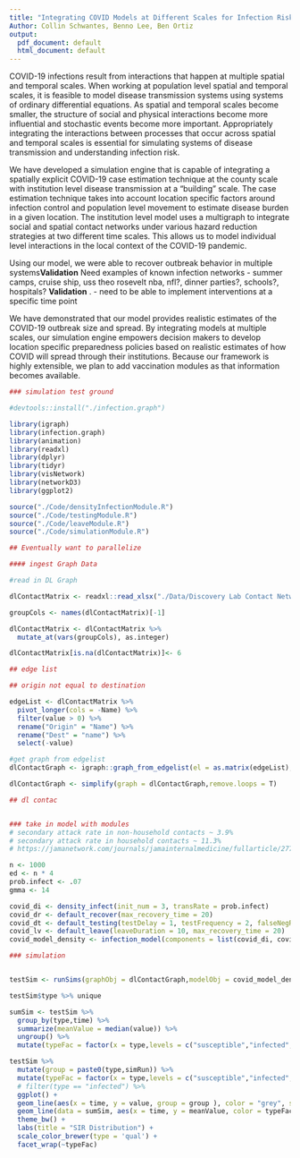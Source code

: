 ```yaml
---
title: "Integrating COVID Models at Different Scales for Infection Risk Estimation"
Author: Collin Schwantes, Benno Lee, Ben Ortiz
output:
  pdf_document: default
  html_document: default
---
```


COVID-19 infections result from interactions that happen at multiple spatial and temporal scales. When working at population level spatial and temporal scales, it is feasible to model disease transmission systems using systems of ordinary differential equations. As spatial and temporal scales become smaller, the structure of social and physical interactions become more influential and stochastic events become more important. Appropriately integrating the interactions between processes that occur across spatial and temporal scales is essential for simulating systems of disease transmission and understanding infection risk. 

We have developed a simulation engine that is capable of integrating a spatially explicit COVID-19 case estimation technique at the county scale with institution level disease transmission at a "building" scale. The case estimation technique takes into account location specific factors around infection control and population level movement to estimate disease burden in a given location. The institution level model uses a multigraph to integrate social and spatial contact networks under various hazard reduction strategies at two different time scales. This allows us to model individual level interactions in the local context of the COVID-19 pandemic. 

Using our model, we were able to recover outbreak behavior in multiple systems**Validation** Need examples of known infection networks - summer camps, cruise ship, uss theo rosevelt nba, nfl?, dinner parties?, schools?, hospitals? **Validation** . 
  - need to be able to implement interventions at a specific time point

We have demonstrated that our model provides realistic estimates of the COVID-19 outbreak size and spread. By integrating models at multiple scales, our simulation engine empowers decision makers to develop location specific preparedness policies based on realistic estimates of how COVID will spread through their institutions. Because our framework is highly extensible, we plan to add vaccination modules as that information becomes available.              

```r
### simulation test ground

#devtools::install("./infection.graph")

library(igraph)
library(infection.graph)
library(animation)
library(readxl)
library(dplyr)
library(tidyr)
library(visNetwork)
library(networkD3)
library(ggplot2)

source("./Code/densityInfectionModule.R")
source("./Code/testingModule.R")
source("./Code/leaveModule.R")
source("./Code/simulationModule.R")

## Eventually want to parallelize

#### ingest Graph Data

#read in DL Graph

dlContactMatrix <- readxl::read_xlsx("./Data/Discovery Lab Contact Network.xlsx")

groupCols <- names(dlContactMatrix)[-1]

dlContactMatrix <- dlContactMatrix %>% 
  mutate_at(vars(groupCols), as.integer)

dlContactMatrix[is.na(dlContactMatrix)]<- 6

## edge list 

## origin not equal to destination 

edgeList <- dlContactMatrix %>% 
  pivot_longer(cols = -Name) %>% 
  filter(value > 0) %>% 
  rename("Origin" = "Name") %>% 
  rename("Dest" = "name") %>% 
  select(-value)

#get graph from edgelist 
dlContactGraph <- igraph::graph_from_edgelist(el = as.matrix(edgeList),directed = F)

dlContactGraph <- simplify(graph = dlContactGraph,remove.loops = T)

## dl contac


### take in model with modules
# secondary attack rate in non-household contacts ~ 3.9%
# secondary attack rate in household contacts ~ 11.3%
# https://jamanetwork.com/journals/jamainternalmedicine/fullarticle/2772238

n <- 1000
ed <- n * 4
prob.infect <- .07
gmma <- 14

covid_di <- density_infect(init_num = 3, transRate = prob.infect)
covid_dr <- default_recover(max_recovery_time = 20)
covid_dt <- default_testing(testDelay = 1, testFrequency = 2, falseNegRate = 0.03, falsePosRate = 0.001, propTested = 1)
covid_lv <- default_leave(leaveDuration = 10, max_recovery_time = 20)
covid_model_density <- infection_model(components = list(covid_di, covid_dr,covid_dt, covid_lv))

### simulation


testSim <- runSims(graphObj = dlContactGraph,modelObj = covid_model_density, runs = 100,timeSteps = 50)

testSim$type %>% unique

sumSim <- testSim %>% 
  group_by(type,time) %>% 
  summarize(meanValue = median(value)) %>% 
  ungroup() %>% 
  mutate(typeFac = factor(x = type,levels = c("susceptible","infected","recovered","leave") ))

testSim %>% 
  mutate(group = paste0(type,simRun)) %>% 
  mutate(typeFac = factor(x = type,levels = c("susceptible","infected","recovered","leave") )) %>% 
  # filter(type == "infected") %>% 
  ggplot() +
  geom_line(aes(x = time, y = value, group = group ), color = "grey", size = 1.5, alpha = 0.2) +
  geom_line(data = sumSim, aes(x = time, y = meanValue, color = typeFac), size = 1.5) +
  theme_bw() +
  labs(title = "SIR Distribution") +
  scale_color_brewer(type = 'qual') +
  facet_wrap(~typeFac)
```


